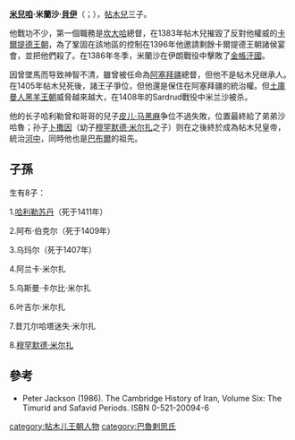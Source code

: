 '''[[米兒咱|米兒咱]]·米蘭沙·[[貝伊|貝伊]]'''（{{lang-fa|میران شاہ}}；{{bd|1366年||1408年|4月16日}}），[[帖木兒|帖木兒]]三子。

他戰功不少，第一個職務是[[坎大哈|坎大哈]]總督，在1383年帖木兒摧毀了反對他權威的[[卡爾提德王朝|卡爾提德王朝]]，為了鞏固在該地區的控制在1396年他邀請剩餘卡爾提德王朝諸侯宴會，並把他們殺了。在1386年冬季，米蘭沙在伊朗戰役中擊敗了[[金帳汗國|金帳汗國]]。

因曾墜馬而导致神智不清，雖曾被任命為[[阿塞拜疆|阿塞拜疆]]總督，但他不是帖木兒继承人。在1405年帖木兒死後，諸王子爭位，但他還是保住在阿塞拜疆的統治權。但[[土庫曼人|土庫曼人]][[黑羊王朝|黑羊王朝]]威脅越來越大，在1408年的Sardrud戰役中米兰沙被杀。

他的长子哈利勒曾和哥哥的兒子[[皮儿·马黑麻|皮儿·马黑麻]]争位不過失敗，位置最終給了弟弟沙哈魯；孙子[[卜撒因|卜撒因]]（幼子[[穆罕默德·米尔扎|穆罕默德·米尔扎]]之子）则在之後終於成為帖木兒皇帝，統治[[河中|河中]]，同時他也是[[巴布爾|巴布爾]]的祖先。

==子孫==
生有8子：

1.[[哈利勒苏丹|哈利勒苏丹]]（死于1411年）

2.阿布·伯克尔（死于1409年）

3.乌玛尔（死于1407年）

4.阿兰卡·米尔扎

5.乌斯曼·卡尔比·米尔扎

6.叶吉尔·米尔扎

7.昔兀尔哈塔迷失·米尔扎

8.[[穆罕默德·米尔扎|穆罕默德·米尔扎]]

==參考==
*Peter Jackson (1986). The Cambridge History of Iran, Volume Six: The Timurid and Safavid Periods. ISBN 0-521-20094-6

[[category:帖木儿王朝人物|category:帖木儿王朝人物]]
[[category:巴魯剌思氏|category:巴魯剌思氏]]